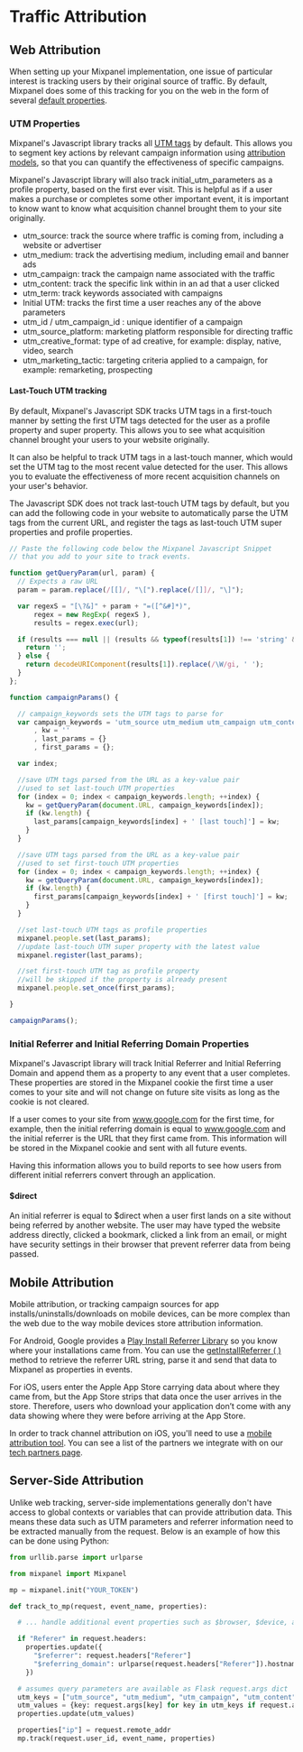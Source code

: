 # Traffic Attribution

## Web Attribution

When setting up your Mixpanel implementation, one issue of particular interest is tracking users by their original source of traffic. By default, Mixpanel does some of this tracking for you on the web in the form of several [default properties](/docs/data-structure/property-reference/default-properties).

### UTM Properties

Mixpanel's Javascript library tracks all [UTM tags](/docs/tracking-methods/sdks/javascript#tracking-utm-parameters) by default. This allows you to segment key actions by relevant campaign information using [attribution models](/docs/features/attribution), so that you can quantify the effectiveness of specific campaigns.

Mixpanel's Javascript library will also track initial_utm_parameters as a profile property, based on the first ever visit. This is helpful as if a user makes a purchase or completes some other important event, it is important to know want to know what acquisition channel brought them to your site originally.

- utm_source: track the source where traffic is coming from, including a website or advertiser
- utm_medium: track the advertising medium, including email and banner ads
- utm_campaign: track the campaign name associated with the traffic
- utm_content: track the specific link within in an ad that a user clicked
- utm_term: track keywords associated with campaigns
- Initial UTM: tracks the first time a user reaches any of the above parameters
- utm_id / utm_campaign_id : unique identifier of a campaign
- utm_source_platform: marketing platform responsible for directing traffic
- utm_creative_format: type of ad creative, for example: display, native, video, search
- utm_marketing_tactic: targeting criteria applied to a campaign, for example: remarketing, prospecting

#### Last-Touch UTM tracking

By default, Mixpanel's Javascript SDK tracks UTM tags in a first-touch manner by setting the first UTM tags detected for the user as a profile property and super property. This allows you to see what acquisition channel brought your users to your website originally.

It can also be helpful to track UTM tags in a last-touch manner, which would set the UTM tag to the most recent value detected for the user. This allows you to evaluate the effectiveness of more recent acquisition channels on your user's behavior.

The Javascript SDK does not track last-touch UTM tags by default, but you can add the following code in your website to automatically parse the UTM tags from the current URL, and register the tags as last-touch UTM super properties and profile properties.


```javascript
// Paste the following code below the Mixpanel Javascript Snippet 
// that you add to your site to track events.

function getQueryParam(url, param) {
  // Expects a raw URL
  param = param.replace(/[[]/, "\[").replace(/[]]/, "\]");

  var regexS = "[\?&]" + param + "=([^&#]*)",
      regex = new RegExp( regexS ),
      results = regex.exec(url);

  if (results === null || (results && typeof(results[1]) !== 'string' && results[1].length)) {
    return '';
  } else {
    return decodeURIComponent(results[1]).replace(/\W/gi, ' ');
  }
};

function campaignParams() {

  // campaign_keywords sets the UTM tags to parse for
  var campaign_keywords = 'utm_source utm_medium utm_campaign utm_content utm_term'.split(' ')
      , kw = ''
      , last_params = {}
      , first_params = {};

  var index;

  //save UTM tags parsed from the URL as a key-value pair
  //used to set last-touch UTM properties
  for (index = 0; index < campaign_keywords.length; ++index) {
    kw = getQueryParam(document.URL, campaign_keywords[index]);
    if (kw.length) {
      last_params[campaign_keywords[index] + ' [last touch]'] = kw;
    }
  }

  //save UTM tags parsed from the URL as a key-value pair
  //used to set first-touch UTM properties
  for (index = 0; index < campaign_keywords.length; ++index) {
    kw = getQueryParam(document.URL, campaign_keywords[index]);
    if (kw.length) {
      first_params[campaign_keywords[index] + ' [first touch]'] = kw;
    }
  }

  //set last-touch UTM tags as profile properties
  mixpanel.people.set(last_params);
  //update last-touch UTM super property with the latest value
  mixpanel.register(last_params);

  //set first-touch UTM tag as profile property
  //will be skipped if the property is already present
  mixpanel.people.set_once(first_params);

}

campaignParams();
```

### Initial Referrer and Initial Referring Domain Properties

Mixpanel's Javascript library will track Initial Referrer and Initial Referring Domain and append them as a property to any event that a user completes. These properties are stored in the Mixpanel cookie the first time a user comes to your site and will not change on future site visits as long as the cookie is not cleared.

If a user comes to your site from www.google.com for the first time, for example, then the initial referring domain is equal to www.google.com and the initial referrer is the URL that they first came from. This information will be stored in the Mixpanel cookie and sent with all future events.

Having this information allows you to build reports to see how users from different initial referrers convert through an application.

#### $direct

An initial referrer is equal to $direct when a user first lands on a site without being referred by another website. The user may have typed the website address directly, clicked a bookmark, clicked a link from an email, or might have security settings in their browser that prevent referrer data from being passed.

## Mobile Attribution

Mobile attribution, or tracking campaign sources for app installs/uninstalls/downloads on mobile devices, can be more complex than the web due to the way mobile devices store attribution information.

For Android, Google provides a [Play Install Referrer Library](https://developer.android.com/google/play/installreferrer/library) so you know where your installations came from. You can use the [getInstallReferrer ( )](https://developer.android.com/reference/com/android/installreferrer/api/ReferrerDetails#getinstallreferrer) method to retrieve the referrer URL string, parse it and send that data to Mixpanel as properties in events.

For iOS, users enter the Apple App Store carrying data about where they came from, but the App Store strips that data once the user arrives in the store. Therefore, users who download your application don’t come with any data showing where they were before arriving at the App Store.

In order to track channel attribution on iOS, you'll need to use a [mobile attribution tool](/docs/tracking-methods/integrations/mobile-attribution-tracking). You can see a list of the partners we integrate with on our [tech partners page](https://mixpanel.com/partners/integrations?categories=attribution-deep-linking).

## Server-Side Attribution

Unlike web tracking, server-side implementations generally don't have access to global contexts or variables that can provide attribution data. This means these data such as UTM parameters and referrer information need to be extracted manually from the request. Below is an example of how this can be done using Python:

```python
from urllib.parse import urlparse

from mixpanel import Mixpanel

mp = mixpanel.init("YOUR_TOKEN")

def track_to_mp(request, event_name, properties):

  # ... handle additional event properties such as $browser, $device, and $os ...

  if "Referer" in request.headers:
    properties.update({
      "$referrer": request.headers["Referer"]
      "$referring_domain": urlparse(request.headers["Referer"]).hostname
    })

  # assumes query parameters are available as Flask request.args dict
  utm_keys = ["utm_source", "utm_medium", "utm_campaign", "utm_content", "utm_term"]
  utm_values = {key: request.args[key] for key in utm_keys if request.args.get(key)}
  properties.update(utm_values)

  properties["ip"] = request.remote_addr
  mp.track(request.user_id, event_name, properties)
```
